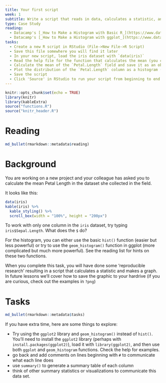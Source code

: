 ```yaml
---
title: Your first script
week: 1 
subtitle: Write a script that reads in data, calculates a statistic, and makes a plot.
type: Case Study
reading:
  - Datacamp's [_How to Make a Histogram with Basic R_](https://www.datacamp.com/community/tutorials/make-histogram-basic-r)
  - Datacamp's [_How to Make a Histogram with ggplot_](https://www.datacamp.com/community/tutorials/make-histogram-ggplot2)
tasks:
  - Create a new R script in RStudio (File->New File->R Script)
  - Save this file somewhere you will find it later
  - In your new script, load the iris dataset with `data(iris)`
  - Read the help file for the function that calculates the mean (you can run `?mean` or use the GUI).
  - Calculate the mean of the `Petal.Length` field and save it as an object named `petal_length_mean`
  - Plot the distribution of the `Petal.Length` column as a histogram (`?hist`)
  - Save the script
  - Click 'Source' in RStudio to run your script from beginning to end
---
```


```r
knitr::opts_chunk$set(echo = TRUE)
library(knitr)
library(kableExtra)
source("functions.R")
source("knitr_header.R")
```

# Reading
```r
md_bullet(rmarkdown::metadata$reading)
```

# Background
You are working on a new project and your colleague has asked you to calculate the mean Petal Length in the dataset she collected in the field.  

It looks like this:

```r
data(iris)
kable(iris) %>%
  kable_styling() %>%
  scroll_box(width = "100%", height = "200px")
```

To work with only one column in the `iris` dataset, try typing `iris$Sepal.Length`.  What does the `$` do?  

For the histogram, you can either use the basic `hist()` function (easier but less powerful) or try to use the `geom_histogram()` function in ggplot (more complicated but much more powerful).  See the reading list for hints on these two functions.

When you complete this task, you will have done some 'reproducible research' resulting in a script that calculates a statistic and makes a graph.  In future lessons we'll cover how to save the graphic to your hardrive (if you are curious, check out the examples in `?png`)

# Tasks
```r
md_bullet(rmarkdown::metadata$tasks)
```


If you have extra time, here are some things to explore:

* Try using the `ggplot2` library and `geom_histogram()` instead of `hist()`. You'll need to install the `ggplot2` library (perhaps with `install.packages(ggplot2)`), load it with `library(ggplot2)`, and then use both `ggplot` and `geom_histogram` functions. Check the help for examples.
* go back and add comments on lines beginning with `#` to communicate what each line does
* use `summary()` to generate a summary table of each column
* think of other summary statistics or visualizations to communicate this data set.

